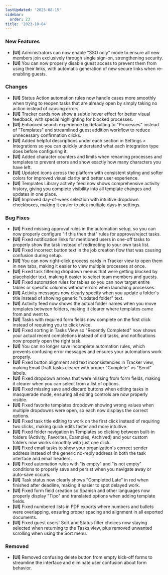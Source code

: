 ```yaml
---
lastUpdated: '2025-08-15'
sidebar:
  order: 23
title: '2023-10-04'
---
```


### New Features

- **[UI]** Administrators can now enable "SSO only" mode to ensure all new members join exclusively through single sign-on, strengthening security.
- **[UI]** You can now properly disable guest access to prevent them from using their links, with automatic generation of new secure links when re-enabling guests.

### Changes

- **[UI]** Status Action automation rules now handle cases more smoothly when trying to reopen tasks that are already open by simply taking no action instead of causing errors.
- **[UI]** Tracker cards now show a subtle hover effect for better visual feedback, with special highlighting for blocked processes.
- **[UI]** Enhanced search experience by defaulting to "Processes" instead of "Templates" and streamlined guest addition workflow to reduce unnecessary confirmation clicks.
- **[UI]** Added helpful descriptions under each section in Settings > Integrations so you can quickly understand what each integration type does before configuring it.
- **[UI]** Added character counters and limits when renaming processes and templates to prevent errors and show exactly how many characters you have left.
- **[UI]** Updated icons across the platform with consistent styling and softer colors for improved visual clarity and better user experience.
- **[UI]** Templates Library activity feed now shows comprehensive activity history, giving you complete visibility into all template changes and updates in one place.
- **[UI]** Improved day-of-week selection with intuitive dropdown checkboxes, making it easier to pick multiple days in settings.

### Bug Fixes

- **[UI]** Fixed missing approval rules in the automation setup, so you can now properly configure "if this then that" rules for approve/reject tasks.
- **[UI]** Fixed notification links for mentioned users in one-off tasks to properly show the task instead of redirecting to your own task list.
- **[UI]** Fixed incorrect button text in the job creation flow that was causing confusion during setup.
- **[UI]** You can now right-click process cards in Tracker view to open them in new tabs, making it easier to view multiple processes at once.
- **[UI]** Fixed task filtering dropdown menus that were getting blocked by placeholder text, making it easier to select team members and guests.
- **[UI]** Fixed automation rules for tables so you can now target entire tables or specific columns without errors when launching processes.
- **[UI]** Activity messages now clearly specify when you update a folder's title instead of showing generic "updated folder" text.
- **[UI]** Activity feed now shows the actual folder names when you move templates between folders, making it clearer where templates came from and went to.
- **[UI]** Tasks with required form fields now complete on the first click instead of requiring you to click twice.
- **[UI]** Fixed sorting in Tasks View so "Recently Completed" now shows your actual recent completions instead of old tasks, and notifications now properly open the right task.
- **[UI]** You can no longer save incomplete automation rules, which prevents confusing error messages and ensures your automations work properly.
- **[UI]** Fixed button alignment and text inconsistencies in Tracker view, making Email Draft tasks clearer with proper "Complete" vs "Send" labels.
- **[UI]** Fixed dropdown arrows that were missing from form fields, making it clearer when you can select from a list of options.
- **[UI]** Fixed missing save and discard buttons when editing tasks in masquerade mode, ensuring all editing controls are now properly visible.
- **[UI]** Fixed favorite templates dropdown showing wrong values when multiple dropdowns were open, so each now displays the correct options.
- **[UI]** Fixed task title editing to work on the first click instead of requiring two clicks, making quick edits faster and more intuitive.
- **[UI]** Fixed folder navigation in Templates so clicking between built-in folders (Activity, Favorites, Examples, Archived) and your custom folders now works smoothly with just one click.
- **[UI]** Fixed email tasks to show your organization's correct sender address instead of the generic no-reply address in both the task interface and email headers.
- **[UI]** Fixed automation rules with "is empty" and "is not empty" conditions to properly save and persist when you navigate away or auto-save occurs.
- **[UI]** Task status now clearly shows "Completed Late" in red when finished after deadline, making it easier to spot delayed work.
- **[UI]** Fixed form field creation so Spanish and other languages now properly display "Tipo" and translated options when adding template fields.
- **[UI]** Fixed numbered lists in PDF exports where numbers and bullets were overlapping, ensuring proper spacing and alignment in all exported documents.
- **[UI]** Fixed guest users' Sort and Status filter choices now staying selected when returning to the Tasks view, plus removed unwanted scrolling when using the Sort menu.

### Removed

- **[UI]** Removed confusing delete button from empty kick-off forms to streamline the interface and eliminate user confusion about form behavior.